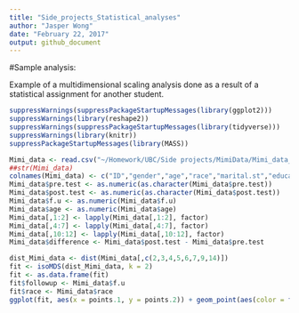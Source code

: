 ```yaml
---
title: "Side_projects_Statistical_analyses"
author: "Jasper Wong"
date: "February 22, 2017"
output: github_document
---
```


#Sample analysis: 

Example of a multidimensional scaling analysis done as a result of a statistical assignment for another student.

```r

suppressWarnings(suppressPackageStartupMessages(library(ggplot2)))
suppressWarnings(library(reshape2))
suppressWarnings(suppressPackageStartupMessages(library(tidyverse)))
suppressWarnings(library(knitr))
suppressPackageStartupMessages(library(MASS))

Mimi_data <- read.csv("~/Homework/UBC/Side projects/MimiData/Mimi_data_v2.csv")
##str(Mimi_data)
colnames(Mimi_data) <- c("ID","gender","age","race","marital.st","education","Insuraance","pre.test","post.test","eval1","eval2","eval3","f.u")
Mimi_data$pre.test <- as.numeric(as.character(Mimi_data$pre.test))
Mimi_data$post.test <- as.numeric(as.character(Mimi_data$post.test))
Mimi_data$f.u <- as.numeric(Mimi_data$f.u)
Mimi_data$age <- as.numeric(Mimi_data$age)
Mimi_data[,1:2] <- lapply(Mimi_data[,1:2], factor)
Mimi_data[,4:7] <- lapply(Mimi_data[,4:7], factor)
Mimi_data[,10:12] <- lapply(Mimi_data[,10:12], factor)
Mimi_data$difference <- Mimi_data$post.test - Mimi_data$pre.test

dist_Mimi_data <- dist(Mimi_data[,c(2,3,4,5,6,7,9,14)])
fit <- isoMDS(dist_Mimi_data, k = 2)
fit <- as.data.frame(fit)
fit$followup <- Mimi_data$f.u
fit$race <- Mimi_data$race
ggplot(fit, aes(x = points.1, y = points.2)) + geom_point(aes(color = factor(followup)), size=5) + xlab("Vector 1") + ylab("Vector 2") + ggtitle("Nonmetric Multidimensional Scaling", subtitle = "of all patients relative to variations in 8 categories") + scale_colour_discrete(name = "Followup?", labels = c("Yes", "No"))
```

